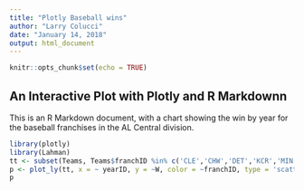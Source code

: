 ---
title: "Plotly Baseball wins"
author: "Larry Colucci"
date: "January 14, 2018"
output: html_document
---

```{r setup, include=FALSE}
knitr::opts_chunk$set(echo = TRUE)
```

## An Interactive Plot with Plotly and R Markdownn

This is an R Markdown document, with a chart showing the win by year for the baseball franchises in the AL Central division.


```{r echo=TRUE, message=FALSE, warning=FALSE}
library(plotly)
library(Lahman)
tt <- subset(Teams, Teams$franchID %in% c('CLE','CHW','DET','KCR','MIN'))
p <- plot_ly(tt, x = ~ yearID, y = ~W, color = ~franchID, type = 'scatter', mode = 'lines')
p
```

